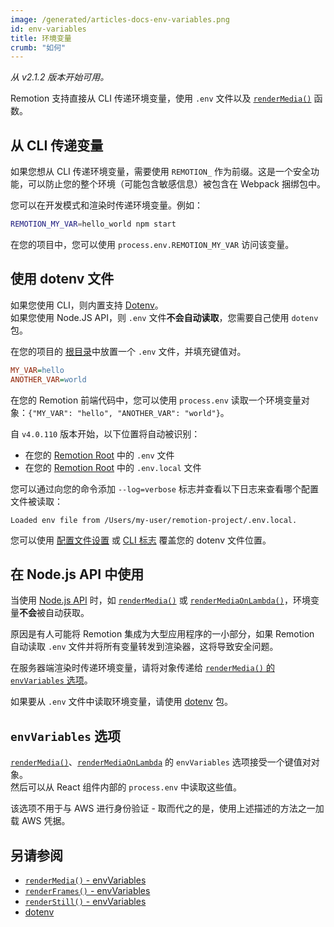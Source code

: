 ```yaml
---
image: /generated/articles-docs-env-variables.png
id: env-variables
title: 环境变量
crumb: "如何"
---
```


_从 v2.1.2 版本开始可用。_

Remotion 支持直接从 CLI 传递环境变量，使用 `.env` 文件以及 [`renderMedia()`](/docs/renderer/render-media) 函数。

## 从 CLI 传递变量

如果您想从 CLI 传递环境变量，需要使用 `REMOTION_` 作为前缀。这是一个安全功能，可以防止您的整个环境（可能包含敏感信息）被包含在 Webpack 捆绑包中。

您可以在开发模式和渲染时传递环境变量。例如：

```bash
REMOTION_MY_VAR=hello_world npm start
```

在您的项目中，您可以使用 `process.env.REMOTION_MY_VAR` 访问该变量。

## 使用 dotenv 文件

如果您使用 CLI，则内置支持 [Dotenv](https://www.npmjs.com/package/dotenv)。  
如果您使用 Node.JS API，则 `.env` 文件**不会自动读取**，您需要自己使用 `dotenv` 包。

在您的项目的 [根目录](/docs/terminology/remotion-root)中放置一个 `.env` 文件，并填充键值对。

```ini title=".env"
MY_VAR=hello
ANOTHER_VAR=world
```

在您的 Remotion 前端代码中，您可以使用 `process.env` 读取一个环境变量对象：`{"MY_VAR": "hello", "ANOTHER_VAR": "world"}`。

自 `v4.0.110` 版本开始，以下位置将自动被识别：

- 在您的 [Remotion Root](/docs/terminology/remotion-root) 中的 `.env` 文件
- 在您的 [Remotion Root](/docs/terminology/remotion-root) 中的 `.env.local` 文件

您可以通过向您的命令添加 `--log=verbose` 标志并查看以下日志来查看哪个配置文件被读取：

```
Loaded env file from /Users/my-user/remotion-project/.env.local.
```

您可以使用 [配置文件设置](/docs/config#setdotenvlocation) 或 [CLI 标志](/docs/cli) 覆盖您的 dotenv 文件位置。

## 在 Node.js API 中使用

当使用 [Node.js API](/docs/renderer) 时，如 [`renderMedia()`](/docs/renderer/render-media) 或 [`renderMediaOnLambda()`](/docs/lambda/rendermediaonlambda)，环境变量**不会**被自动获取。

原因是有人可能将 Remotion 集成为大型应用程序的一小部分，如果 Remotion 自动读取 `.env` 文件并将所有变量转发到渲染器，这将导致安全问题。

在服务器端渲染时传递环境变量，请将对象传递给 [`renderMedia()` 的 `envVariables` 选项](/docs/renderer/render-media#envvariables)。

如果要从 `.env` 文件中读取环境变量，请使用 [dotenv](https://www.npmjs.com/package/dotenv) 包。

## `envVariables` 选项

[`renderMedia()`](/docs/renderer/render-media#envvariables)、[`renderMediaOnLambda`](/docs/lambda/rendermediaonlambda) 的 `envVariables` 选项接受一个键值对对象。  
然后可以从 React 组件内部的 `process.env` 中读取这些值。

该选项不用于与 AWS 进行身份验证 - 取而代之的是，使用上述描述的方法之一加载 AWS 凭据。

## 另请参阅

- [`renderMedia()` - envVariables](/docs/renderer/render-media#envvariables)
- [`renderFrames()` - envVariables](/docs/renderer/render-frames#envvariables)
- [`renderStill()` - envVariables](/docs/renderer/render-still#envvariables)
- [dotenv](https://www.npmjs.com/package/dotenv)
